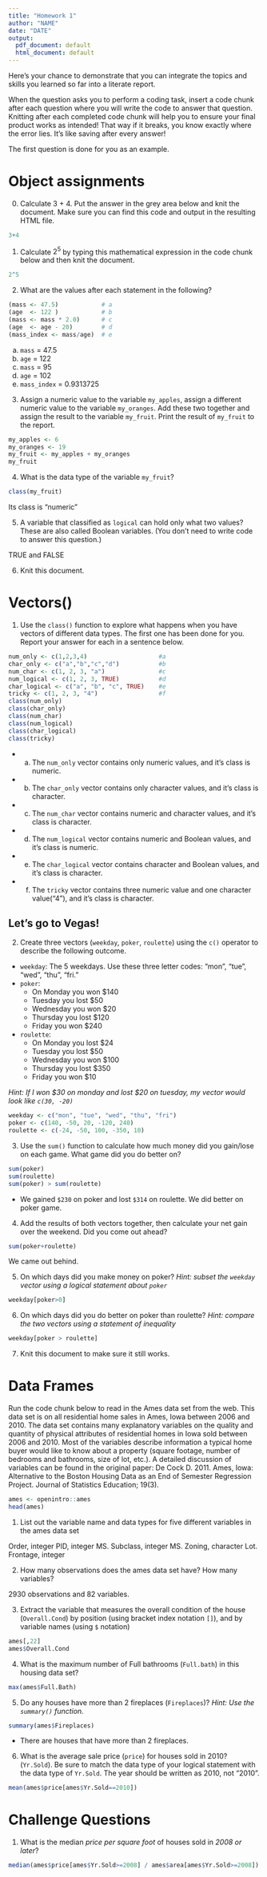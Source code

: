 ```yaml
---
title: "Homework 1"
author: "NAME"
date: "DATE"
output:
  pdf_document: default
  html_document: default
---
```


Here's your chance to demonstrate that you can integrate the topics and skills you learned so far into a literate report. 

When the question asks you to perform a coding task, insert a code chunk after each question where you will write the code to answer that question. Knitting after each completed code chunk will help you to ensure your final product works as intended! That way if it breaks, you know exactly where the error lies. It's like saving after every answer!

The first question is done for you as an example. 

# Object assignments

0. Calculate 3 + 4. Put the answer in the grey area below and knit the document. Make sure you can find this code and output in the resulting HTML file. 
```r
3+4
```


1. Calculate $2^5$ by typing this mathematical expression in the code chunk below and then knit the document. 
```r
2^5
```

2. What are the values after each statement in the following?

```r
(mass <- 47.5)            # a 
(age  <- 122 )            # b
(mass <- mass * 2.0)      # c 
(age  <- age - 20)        # d
(mass_index <- mass/age)  # e
```

a. `mass` = 47.5 
b. `age` = 122
c. `mass` = 95
d. `age` = 102
e. `mass_index` = 0.9313725

3. Assign a numeric value to the variable `my_apples`, assign a different numeric value to the variable `my_oranges`. Add these two together and assign the result to the variable `my_fruit`. Print the result of `my_fruit` to the report.

```r
my_apples <- 6
my_oranges <- 19
my_fruit <- my_apples + my_oranges
my_fruit
```

4. What is the data type of the variable `my_fruit`? 

```r
class(my_fruit)
```

Its class is "numeric"

5. A variable that classified as `logical` can hold only what two values? These are also called Boolean variables. (You don't need to write code to answer this question.)

TRUE and FALSE


6. Knit this document. 

# Vectors()

1.  Use the `class()` function to explore what happens when you have vectors of different data types. The first one has been done for you. Report your answer for each in a sentence below.

```r
num_only <- c(1,2,3,4)                    #a
char_only <- c("a","b","c","d")           #b
num_char <- c(1, 2, 3, "a")               #c
num_logical <- c(1, 2, 3, TRUE)           #d
char_logical <- c("a", "b", "c", TRUE)    #e
tricky <- c(1, 2, 3, "4")                 #f
class(num_only) 
class(char_only)
class(num_char)
class(num_logical)
class(char_logical)
class(tricky)
```

* a. The `num_only` vector contains only numeric values, and it's class is numeric.
* b. The `char_only` vector contains only character values, and it's class is character. 
* c. The `num_char` vector contains numeric and character values, and it's class is character.
* d. The `num_logical` vector contains numeric and Boolean values, and it's class is numeric. 
* e. The `char_logical` vector contains character and Boolean values, and it's class is character. 
* f. The `tricky` vector contains three numeric value and one character value("4"), and it's class is character. 

## Let's go to Vegas!

2. Create three vectors (`weekday`, `poker`, `roulette`) using the `c()` operator to describe the following outcome. 

* `weekday`: The 5 weekdays. Use these three letter codes: "mon", "tue", "wed", "thu", "fri."
* `poker`: 
    - On Monday you won $140 
    - Tuesday you lost $50
    - Wednesday you won $20
    - Thursday you lost $120
    - Friday you won $240
* `roulette`:
    - On Monday you lost $24
    - Tuesday you lost $50
    - Wednesday you won $100
    - Thursday you lost $350
    - Friday you won $10

_Hint: If I won $30 on monday and lost $20 on tuesday, my vector would look like `c(30, -20)`_

```r
weekday <- c("mon", "tue", "wed", "thu", "fri")
poker <- c(140, -50, 20, -120, 240)
roulette <- c(-24, -50, 100, -350, 10)
```

3. Use the `sum()` function to calculate how much money did you gain/lose on each game. What game did you do better on?

```r
sum(poker)
sum(roulette)
sum(poker) > sum(roulette)
```
* We gained `$230` on poker and lost `$314` on roulette. We did better on poker game.   

4. Add the results of both vectors together, then calculate your net gain over the weekend. Did you come out ahead?

```r
sum(poker+roulette)
```
We came out behind.

5. On which days did you make money on poker? _Hint: subset the `weekday` vector using a logical statement about `poker`_
```r
weekday[poker>0]
```

6. On which days did you do better on poker than roulette? _Hint: compare the two vectors using a statement of inequality_

```r
weekday[poker > roulette]
``` 

7. Knit this document to make sure it still works. 


# Data Frames

Run the code chunk below to read in the Ames data set from the web. This data set is on all residential home sales in Ames, Iowa between 2006 and 2010. The data set contains many explanatory variables on the quality and quantity of physical attributes of residential homes in Iowa sold between 2006 and 2010. Most of the variables describe information a typical home buyer would like to know about a property (square footage, number of bedrooms and bathrooms, size of lot, etc.). A detailed discussion of variables can be found in the original paper: De Cock D. 2011. Ames, Iowa: Alternative to the Boston Housing Data as an End of Semester Regression Project. Journal of Statistics Education; 19(3).

```r
ames <- openintro::ames
head(ames)
```


1. List out the variable name and data types for five different variables in the ames data set

Order, integer 
PID, integer
MS. Subclass, integer
MS. Zoning, character
Lot. Frontage, integer

2. How many observations does the ames data set have? How many variables? 

2930 observations and 82 variables. 

3. Extract the variable that measures the overall condition of the house (`Overall.Cond`) by position (using bracket index notation `[]`), and by variable names (using `$` notation)

```r
ames[,22]
ames$Overall.Cond
```

4. What is the maximum number of Full bathrooms (`Full.bath`) in this housing data set? 

```r
max(ames$Full.Bath)
```

5. Do any houses have more than 2 fireplaces (`Fireplaces`)? _Hint: Use the `summary()` function._
```r
summary(ames$Fireplaces)
```
* There are houses that have more than 2 fireplaces.

6. What is the average sale price (`price`) for houses sold in 2010? (`Yr.Sold`). Be sure to match the data type of your logical statement with the data type of `Yr.Sold`. The year should be written as 2010, not "2010". 
```r
mean(ames$price[ames$Yr.Sold==2010])
```


# Challenge Questions

1. What is the median _price per square foot_ of houses sold in _2008 or later_?
```r
median(ames$price[ames$Yr.Sold>=2008] / ames$area[ames$Yr.Sold>=2008])
```